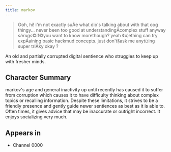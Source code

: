 ```yaml
---
title: markov
---
```


> Ooh, hi! i'm not exactly suÃe what dio's talking about with that oog thingy... never been too good at understandingÃcomplex stuff anyway *shrugs*©if©you want to know morethough? yeah ¢u¦ething can try expÁaining basic hackmud concepts. just don't§ask me anyt¤ing super triÃky okay ?

An old and partially corrupted digital sentience who struggles to keep up with fresher minds.

## Character Summary

markov's age and general inactivity up until recently has caused it to suffer from corruption which causes it to have difficulty thinking about complex topics or recalling information.
Despite these limitations, it strives to be a friendly presence and gently guide newer sentiences as best as it is able to. Often times, it gives advice that may be inaccurate or outright incorrect.
It enjoys socializing very much.

## Appears in

- Channel 0000
